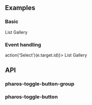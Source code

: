 

<Meta title="Components/Tabs" />

## Examples

### Basic

<Canvas>
  <Story name="Base">
    <PharosToggleButtonGroup>
      <PharosToggleButton icon-left="view-list">List</PharosToggleButton>
      <PharosToggleButton icon-left="view-gallery">Gallery</PharosToggleButton>
    </PharosToggleButtonGroup>
  </Story>
</Canvas>

### Event handling

<Canvas withToolbar>
  <Story name="Events">
    <PharosToggleButtonGroup onPharos-Toggle-Button-Selected={(e) => action('Select')(e.target.id)}>
      <PharosToggleButton id="list-mode-button" icon-left="view-list">
        List
      </PharosToggleButton>
      <PharosToggleButton id="gallery-mode-button" selected icon-left="view-gallery">
        Gallery
      </PharosToggleButton>
    </PharosToggleButtonGroup>
  </Story>
</Canvas>

## API

### pharos-toggle-button-group

<ArgsTable of={PharosToggleButtonGroup} />

### pharos-toggle-button

<ArgsTable of={PharosToggleButton} />
